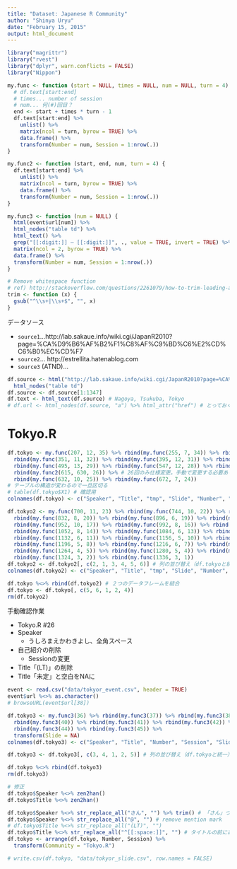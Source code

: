 ```yaml
---
title: "Dataset: Japanese R Community"
author: "Shinya Uryu"
date: "February 15, 2015"
output: html_document
---
```


```r
library("magrittr")
library("rvest")
library("dplyr", warn.conflicts = FALSE)
library("Nippon")
```

```r
my.func <- function (start = NULL, times = NULL, num = NULL, turn = 4) {
  # df.text[start:end]
  # times... number of session
  # num... 何(#)回目？
  end <- start + times * turn - 1
  df.text[start:end] %>% 
    unlist() %>% 
    matrix(ncol = turn, byrow = TRUE) %>% 
    data.frame() %>% 
    transform(Number = num, Session = 1:nrow(.))
}

my.func2 <- function (start, end, num, turn = 4) {
  df.text[start:end] %>% 
    unlist() %>% 
    matrix(ncol = turn, byrow = TRUE) %>% 
    data.frame() %>% 
    transform(Number = num, Session = 1:nrow(.))
}

my.func3 <- function (num = NULL) {
  html(event$url[num]) %>% 
  html_nodes("table td") %>% 
  html_text() %>% 
  grep("[[:digit:]] – [[:digit:]]", ., value = TRUE, invert = TRUE) %>% 
  matrix(ncol = 2, byrow = TRUE) %>% 
  data.frame() %>% 
  transform(Number = num, Session = 1:nrow(.))
}

# Remove whitespace function
# ref) http://stackoverflow.com/questions/2261079/how-to-trim-leading-and-trailing-whitespace-in-r
trim <- function (x) {
  gsub("^\\s+|\\s+$", "", x)
}
```

データソース

* `source1`...http://lab.sakaue.info/wiki.cgi/JapanR2010?page=%CA%D9%B6%AF%B2%F1%C8%AF%C9%BD%C6%E2%CD%C6%B0%EC%CD%F7
* `source2`... http://estrellita.hatenablog.com
* `source3` (ATND)... 

```r
df.source <- html("http://lab.sakaue.info/wiki.cgi/JapanR2010?page=%CA%D9%B6%AF%B2%F1%C8%AF%C9%BD%C6%E2%CD%C6%B0%EC%CD%F7")%>% 
  html_nodes("table td")
df.source <- df.source[1:1347]
df.text <- html_text(df.source) # Nagoya, Tsukuba, Tokyo
# df.url <- html_nodes(df.source, "a") %>% html_attr("href") # とっておく
```

# Tokyo.R

```r
df.tokyo <- my.func(207, 12, 35) %>% rbind(my.func(255, 7, 34)) %>% rbind(my.func(283, 17, 33)) %>% 
  rbind(my.func(351, 11, 32)) %>% rbind(my.func(395, 12, 31)) %>% rbind(my.func(443, 13, 30)) %>% 
  rbind(my.func(495, 13, 29)) %>% rbind(my.func(547, 12, 28)) %>% rbind(my.func(595, 5, 27)) %>% 
  rbind(my.func2(615, 630, 26)) %>% # 26回のみ仕様変更。手動で変更する必要あり
  rbind(my.func(632, 10, 25)) %>% rbind(my.func(672, 7, 24))
# テーブルの構造が変わるので一旦区切る
# table(df.tokyo$X1) # 確認用
colnames(df.tokyo) <- c("Speaker", "Title", "tmp", "Slide", "Number", "Session")

df.tokyo2 <- my.func(700, 11, 23) %>% rbind(my.func(744, 10, 22)) %>% rbind(my.func(784, 12, 21)) %>% 
  rbind(my.func(832, 8, 20)) %>% rbind(my.func(896, 6, 19)) %>% rbind(my.func(920, 8, 18)) %>% 
  rbind(my.func(952, 10, 17)) %>% rbind(my.func(992, 8, 16)) %>% rbind(my.func(1024, 7, 15)) %>% 
  rbind(my.func(1052, 8, 14)) %>% rbind(my.func(1084, 6, 13)) %>% rbind(my.func(1108, 6, 12)) %>% 
  rbind(my.func(1132, 6, 11)) %>% rbind(my.func(1156, 5, 10)) %>% rbind(my.func(1176, 5, 9)) %>% 
  rbind(my.func(1196, 5, 8)) %>% rbind(my.func(1216, 6, 7)) %>% rbind(my.func(1240, 6, 6)) %>% 
  rbind(my.func(1264, 4, 5)) %>% rbind(my.func(1280, 5, 4)) %>% rbind(my.func(1300, 6, 3)) %>% 
  rbind(my.func(1324, 3, 2)) %>% rbind(my.func(1336, 3, 1))
df.tokyo2 <- df.tokyo2[, c(2, 1, 3, 4, 5, 6)] # 列の並び替え（df.tokyoと統一）
colnames(df.tokyo2) <- c("Speaker", "Title", "tmp", "Slide", "Number", "Session")

df.tokyo %<>% rbind(df.tokyo2) # ２つのデータフレームを結合
df.tokyo <- df.tokyo[, c(5, 6, 1, 2, 4)]
rm(df.tokyo2)
```

手動確認作業

* Tokyo.R #26
* Speaker
    * うしろまえかわきよし、全角スペース
* 自己紹介の削除
    * Sessionの変更
* Title「(LT)」の削除
* Title「未定」と空白をNAに

```r
event <- read.csv("data/tokyor_event.csv", header = TRUE)
event$url %<>% as.character()
# browseURL(event$url[38])

df.tokyo3 <- my.func3(36) %>% rbind(my.func3(37)) %>% rbind(my.func3(38)) %>% rbind(my.func3(39)) %>% 
  rbind(my.func3(40)) %>% rbind(my.func3(41)) %>% rbind(my.func3(42)) %>% rbind(my.func3(43)) %>% 
  rbind(my.func3(44)) %>% rbind(my.func3(45)) %>% 
  transform(Slide = NA)
colnames(df.tokyo3) <- c("Speaker", "Title", "Number", "Session", "Slide")

df.tokyo3 <- df.tokyo3[, c(3, 4, 1, 2, 5)] # 列の並び替え（df.tokyoと統一）
```

```r
df.tokyo %<>% rbind(df.tokyo3)
rm(df.tokyo3)

# 修正
df.tokyo$Speaker %<>% zen2han()
df.tokyo$Title %<>% zen2han()

df.tokyo$Speaker %<>% str_replace_all("さん", "") %>% trim() # 「さん」づけの削除
df.tokyo$Speaker %<>% str_replace_all("@", "") # remove mention mark
# df.tokyo$Title %<>% str_replace_all("(LT)", "")
df.tokyo$Title %<>% str_replace_all("^[[:space:]]", "") # タイトルの前にあるスペースを削除（後ろにあるスペースも除きたいが..）
df.tokyo <- arrange(df.tokyo, Number, Session) %>% 
  transform(Community = "Tokyo.R")

# write.csv(df.tokyo, "data/tokyor_slide.csv", row.names = FALSE)
```
